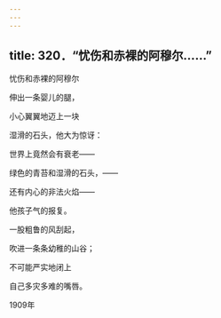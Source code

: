 ```yaml
---
---
---
```

title: 320．“忧伤和赤裸的阿穆尔……”
---




忧伤和赤裸的阿穆尔

伸出一条婴儿的腿，

小心翼翼地迈上一块

湿滑的石头，他大为惊讶：

世界上竟然会有衰老——

绿色的青苔和湿滑的石头，——

还有内心的非法火焰——

他孩子气的报复。

一股粗鲁的风刮起，

吹进一条条幼稚的山谷；

不可能严实地闭上

自己多灾多难的嘴唇。

1909年